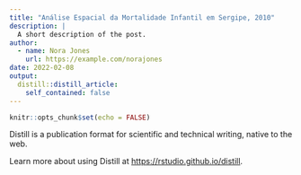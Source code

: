 ```yaml
---
title: "Análise Espacial da Mortalidade Infantil em Sergipe, 2010"
description: |
  A short description of the post.
author:
  - name: Nora Jones
    url: https://example.com/norajones
date: 2022-02-08
output:
  distill::distill_article:
    self_contained: false
---
```



```r
knitr::opts_chunk$set(echo = FALSE)
```

Distill is a publication format for scientific and technical writing, native to the web.

Learn more about using Distill at <https://rstudio.github.io/distill>.



